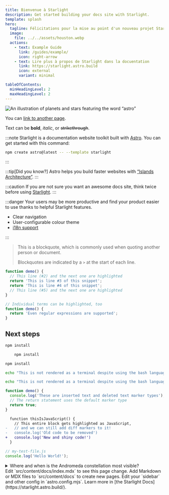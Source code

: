 ```yaml
---
title: Bienvenue à Starlight
description: Get started building your docs site with Starlight.
template: splash
hero:
  tagline: Félicitations pour la mise au point d'un nouveau projet Starlight!
  image:
    file: ../../assets/houston.webp
  actions:
    - text: Example Guide
      link: /guides/example/
      icon: right-arrow
    - text: Lire plus à propos de Starlight dans la docuentation
      link: https://starlight.astro.build
      icon: external
      variant: minimal

tableOfContents:
  minHeadingLevel: 2
  maxHeadingLevel: 2
---
```



![An illustration of planets and stars featuring the word “astro”](https://raw.githubusercontent.com/withastro/docs/main/public/default-og-image.png)



You can [link to another page](/getting-started/).

Text can be **bold**, _italic_, or ~~strikethrough~~.

:::note
Starlight is a documentation website toolkit built with [Astro](https://astro.build/). You can get started with this command:

```sh
npm create astro@latest -- --template starlight
```

:::

:::tip[Did you know?]
Astro helps you build faster websites with [“Islands Architecture”](https://docs.astro.build/en/concepts/islands/).
:::

:::caution
If you are not sure you want an awesome docs site, think twice before using [Starlight](/).
:::

:::danger
Your users may be more productive and find your product easier to use thanks to helpful Starlight features.

- Clear navigation
- User-configurable colour theme
- [i18n support](/guides/i18n/)

:::


> This is a blockquote, which is commonly used when quoting another person or document.
>
> Blockquotes are indicated by a `>` at the start of each line.


```js {2, 4}
function demo() {
  // This line (#2) and the next one are highlighted
  return 'This is line #3 of this snippet';
  return 'This is line #4 of this snippet';
  // This line (#5) and the next one are highlighted
}
```

```js "Individual terms" /Even.*supported/
// Individual terms can be highlighted, too
function demo() {
  return 'Even regular expressions are supported';
}
```

## Next steps

```bash title="Installing dependencies…"
npm install
```

```bash {% title="Installing dependencies…" %}
	npm install
```
```bash {% title="Installing dependencies…" %}
npm install
```

```bash frame="none"
echo "This is not rendered as a terminal despite using the bash language"
```

```bash {% frame="none" %}
echo "This is not rendered as a terminal despite using the bash language"
```

```js "return true;" ins="inserted text" del="deleted text"
function demo() {
  console.log('These are inserted text and deleted text marker types');
  // The return statement uses the default marker type
  return true;
}
```

```diff lang="js"
  function thisIsJavaScript() {
    // This entire block gets highlighted as JavaScript,
-   // and we can still add diff markers to it!
-   console.log('Old code to be removed')
+   console.log('New and shiny code!')
  }
```

```js
// my-test-file.js
console.log('Hello World!');
```

<details>
<summary>Where and when is the Andromeda constellation most visible?</summary>

The [Andromeda constellation](<https://en.wikipedia.org/wiki/Andromeda_(constellation)>) is most visible in the night sky during the month of November at latitudes between `+90°` and `−40°`.

</details>

<CardGrid stagger>
	<Card title="Update content" icon="pencil">
		Edit `src/content/docs/index.mdx` to see this page change.
	</Card>
	<Card title="Add new content" icon="add-document">
		Add Markdown or MDX files to `src/content/docs` to create new pages.
	</Card>
	<Card title="Configure your site" icon="setting">
		Edit your `sidebar` and other config in `astro.config.mjs`.
	</Card>
	<Card title="Read the docs" icon="open-book">
		Learn more in [the Starlight Docs](https://starlight.astro.build/).
	</Card>
</CardGrid>
